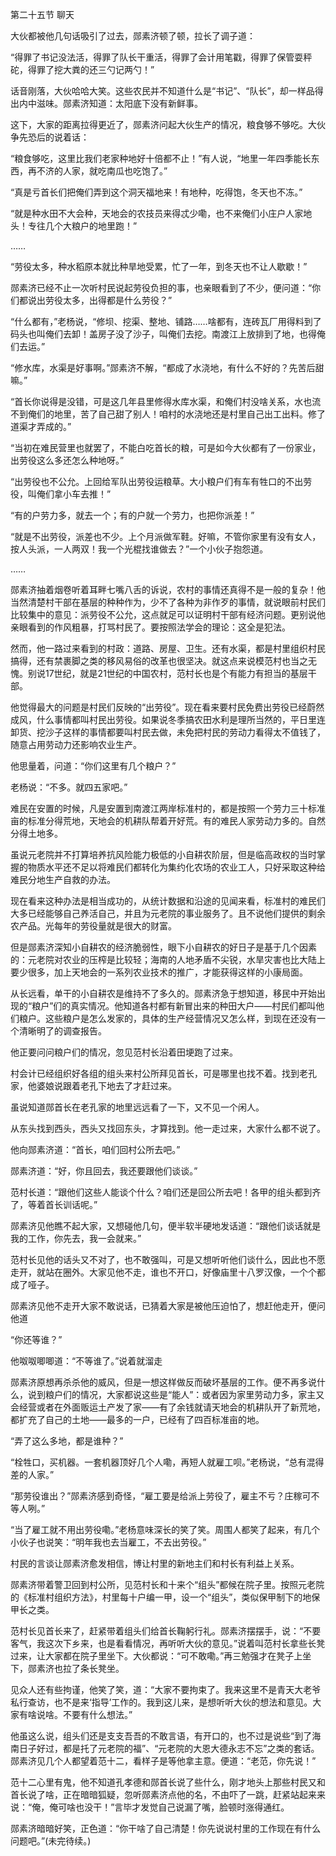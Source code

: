 

第二十五节 聊天

大伙都被他几句话吸引了过去，郧素济顿了顿，拉长了调子道：

“得罪了书记没法活，得罪了队长干重活，得罪了会计用笔戳，得罪了保管耍秤砣，得罪了挖大粪的还三勺记两勺！”

话音刚落，大伙哈哈大笑。这些农民并不知道什么是“书记”、“队长”，却一样品得出内中滋味。郧素济知道：太阳底下没有新鲜事。

这下，大家的距离拉得更近了，郧素济问起大伙生产的情况，粮食够不够吃。大伙争先恐后的说着话：

“粮食够吃，这里比我们老家种地好十倍都不止！”有人说，“地里一年四季能长东西，再不济的人家，就吃南瓜也吃饱了。”

“真是亏首长们把俺们弄到这个洞天福地来！有地种，吃得饱，冬天也不冻。”

“就是种水田不大会种，天地会的农技员来得忒少嘞，也不来俺们小庄户人家地头！专往几个大粮户的地里跑！”

……

“劳役太多，种水稻原本就比种旱地受累，忙了一年，到冬天也不让人歇歇！”

郧素济已经不止一次听村民说起劳役负担的事，也亲眼看到了不少，便问道：“你们都说出劳役太多，出得都是什么劳役？”

“什么都有，”老杨说，“修坝、挖渠、整地、铺路……啥都有，连砖瓦厂用得料到了码头也叫俺们去卸！盖房子没了沙子，叫俺们去挖。南渡江上放排到了地，也得俺们去运。”

“修水库，水渠是好事啊。”郧素济不解，“都成了水浇地，有什么不好的？先苦后甜嘛。”

“首长你说得是没错，可是这几年县里修得水库水渠，和俺们村没啥关系，水也流不到俺们的地里，苦了自己甜了别人！咱村的水浇地还是村里自己出工出料。修了道渠才弄成的。”

“当初在难民营里也就罢了，不能白吃首长的粮，可是如今大伙都有了一份家业，出劳役这么多还怎么种地呀。”

“出劳役也不公允。上回给军队出劳役运粮草。大小粮户们有车有牲口的不出劳役，叫俺们拿小车去推！”

“有的户劳力多，就去一个；有的户就一个劳力，也把你派差！”

“就是不出劳役，派差也不少。上个月派做军鞋。好嘛，不管你家里有没有女人，按人头派，一人两双！我一个光棍找谁做去？”一个小伙子抱怨道。

……

郧素济抽着烟卷听着耳畔七嘴八舌的诉说，农村的事情还真得不是一般的复杂！他当然清楚村干部在基层的种种作为，少不了各种为非作歹的事情，就说眼前村民们比较集中的意见：派劳役不公允，这点就足可以证明村干部有经济问题。更别说他亲眼看到的作风粗暴，打骂村民了。要按照法学会的理论：这全是犯法。

然而，他一路过来看到的村政：道路、房屋、卫生。还有水渠，都是村里组织村民搞得，还有禁裹脚之类的移风易俗的改革也很坚决。就这点来说模范村也当之无愧。别说17世纪，就是21世纪的中国农村，范村长也是个有能力有担当的基层干部。

他觉得最大的问题是村民们反映的“出劳役”。现在看来要村民免费出劳役已经蔚然成风，什么事情都叫村民出劳役。如果说冬季搞农田水利是理所当然的，平日里连卸货、挖沙子这样的事情都要叫村民去做，未免把村民的劳动力看得太不值钱了，随意占用劳动力还影响农业生产。

他思量着，问道：“你们这里有几个粮户？”

老杨说：“不多。就四五家吧。”

难民在安置的时候，凡是安置到南渡江两岸标准村的，都是按照一个劳力三十标准亩的标准分得荒地，天地会的机耕队帮着开好荒。有的难民人家劳动力多的。自然分得土地多。

虽说元老院并不打算培养抗风险能力极低的小自耕农阶层，但是临高政权的当时掌握的物质水平还不足以将难民们都转化为集约化农场的农业工人，只好采取这种给难民分地生产自救的办法。

现在看来这种办法是相当成功的，从统计数据和沿途的见闻来看，标准村的难民们大多已经能够自己养活自己，并且为元老院的事业服务了。且不说他们提供的剩余农产品。光每年的劳役量就是很大的财富。

但是郧素济深知小自耕农的经济脆弱性，眼下小自耕农的好日子是基于几个因素的：元老院对农业的压榨是比较轻；海南的人地矛盾不尖锐，水旱灾害也比大陆上要少很多，加上天地会的一系列农业技术的推广，才能获得这样的小康局面。

从长远看，单干的小自耕农是维持不了多久的。郧素济急于想知道，移民中开始出现的“粮户”们的真实情况。他知道各村都有新冒出来的种田大户――村民们都叫他们粮户。这些粮户是怎么发家的，具体的生产经营情况又怎么样，到现在还没有一个清晰明了的调查报告。

他正要问问粮户们的情况，忽见范村长沿着田埂跑了过来。

村会计已经组织好各组的组头来村公所拜见首长，可是哪里也找不着。找到老孔家，他婆娘说跟着老孔下地去了才赶过来。

虽说知道郧首长在老孔家的地里远远看了一下，又不见一个闲人。

从东头找到西头，西头又找回东头，才算找到。他一走过来，大家什么都不说了。

他向郧素济道：“首长，咱们回村公所去吧。”

郧素济道：“好，你且回去，我还要跟他们谈谈。”

范村长道：“跟他们这些人能谈个什么？咱们还是回公所去吧！各甲的组头都到齐了，等着首长训话呢。”

郧素济见他瞧不起大家，又想碰他几句，便半软半硬地发话道：“跟他们谈话就是我的工作，你先去，我一会就来。”

范村长见他的话头又不对了，也不敢强叫，可是又想听听他们谈什么，因此也不愿走开，就站在圈外。大家见他不走，谁也不开口，好像庙里十八罗汉像，一个个都成了哑子。

郧素济见他不走开大家不敢说话，已猜着大家是被他压迫怕了，想赶他走开，便问他道

“你还等谁？”

他呶呶唧唧道：“不等谁了。”说着就溜走

郧素济原想再杀杀他的威风，但是一想这样做反而破坏基层的工作。便不再多说什么，说到粮户们的情况，大家都说这些是“能人”：或者因为家里劳动力多，家主又会经营或者在外面贩运土产发了家――有了余钱就请天地会的机耕队开了新荒地，都扩充了自己的土地――最多的一户，已经有了四百标准亩的地。

“弄了这么多地，都是谁种？”

“栓牲口，买机器。一套机器顶好几个人嘞，再短人就雇工呗。”老杨说，“总有混得差的人家。”

“那劳役谁出？”郧素济感到奇怪，“雇工要是给派上劳役了，雇主不亏？庄稼可不等人咧。”

“当了雇工就不用出劳役嘞。”老杨意味深长的笑了笑。周围人都笑了起来，有几个小伙子也说笑：“明年我也去当雇工，不去出劳役。”

村民的言谈让郧素济愈发相信，博让村里的新地主们和村长有利益上关系。

郧素济带着警卫回到村公所，见范村长和十来个“组头”都候在院子里。按照元老院的《标准村组织方法》，村里每十户编一甲，设一个“组头”，类似保甲制下的地保甲长之类。

范村长见首长来了，赶紧带着组头们给首长鞠躬行礼。郧素济摆摆手，说：“不要客气，我这次下乡来，也是看看情况，再听听大伙的意见。”说着叫范村长拿些长凳过来，让大家都在院子里坐下。大伙都说：“可不敢嘞。”再三勉强才在凳子上坐下，郧素济也拉了条长凳坐。

见众人还有些拘谨，他笑了笑，道：“大家不要拘束了。我来这里不是青天大老爷私行查访，也不是来‘指导’工作的。我到这儿来，是想听听大伙的想法和意见。大家有啥说啥。不要有什么想法。”

他虽这么说，组头们还是支支吾吾的不敢言语，有开口的，也不过是说些“到了海南日子好过，都是托了元老院的福”、“元老院的大恩大德永志不忘”之类的套话。郧素济见几个人都望着范十二，看样子是等他拿主意。便道：“老范，你先说！”

范十二心里有鬼，他不知道孔孝德和郧首长说了些什么，刚才地头上那些村民又和首长说了啥，正在暗暗狐疑，忽听郧素济点他的名，不由吓了一跳，赶紧站起来来说：“俺，俺可啥也没干！”言毕才发觉自己说漏了嘴，脸顿时涨得通红。

郧素济暗暗好笑，正色道：“你干啥了自己清楚！你先说说村里的工作现在有什么问题吧。”(未完待续。)

